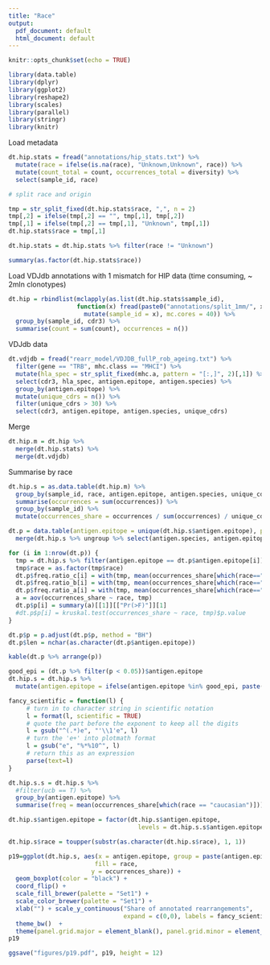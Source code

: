 ```yaml
---
title: "Race"
output:
  pdf_document: default
  html_document: default
---
```


```r
knitr::opts_chunk$set(echo = TRUE)
```

```r
library(data.table)
library(dplyr)
library(ggplot2)
library(reshape2)
library(scales)
library(parallel)
library(stringr)
library(knitr)
```

Load metadata

```r
dt.hip.stats = fread("annotations/hip_stats.txt") %>%
  mutate(race = ifelse(is.na(race), "Unknown,Unknown", race)) %>%
  mutate(count_total = count, occurrences_total = diversity) %>%
  select(sample_id, race)

# split race and origin

tmp = str_split_fixed(dt.hip.stats$race, ",", n = 2)
tmp[,2] = ifelse(tmp[,2] == "", tmp[,1], tmp[,2])
tmp[,1] = ifelse(tmp[,2] == tmp[,1], "Unknown", tmp[,1])
dt.hip.stats$race = tmp[,1]

dt.hip.stats = dt.hip.stats %>% filter(race != "Unknown")

summary(as.factor(dt.hip.stats$race))
```

Load VDJdb annotations with 1 mismatch for HIP data (time consuming, ~ 2mln clonotypes)

```r
dt.hip = rbindlist(mclapply(as.list(dt.hip.stats$sample_id),
                   function(x) fread(paste0("annotations/split_1mm/", x, ".annot.txt")) %>% 
                     mutate(sample_id = x), mc.cores = 40)) %>%
  group_by(sample_id, cdr3) %>%
  summarise(count = sum(count), occurrences = n())
```

VDJdb data

```r
dt.vdjdb = fread("rearr_model/VDJDB_fullP_rob_ageing.txt") %>% 
  filter(gene == "TRB", mhc.class == "MHCI") %>%
  mutate(hla_spec = str_split_fixed(mhc.a, pattern = "[:,]", 2)[,1]) %>%
  select(cdr3, hla_spec, antigen.epitope, antigen.species) %>%
  group_by(antigen.epitope) %>%
  mutate(unique_cdrs = n()) %>%
  filter(unique_cdrs > 30) %>%
  select(cdr3, antigen.epitope, antigen.species, unique_cdrs)
```

Merge

```r
dt.hip.m = dt.hip %>%
  merge(dt.hip.stats) %>%
  merge(dt.vdjdb)
```

Summarise by race

```r
dt.hip.s = as.data.table(dt.hip.m) %>%
  group_by(sample_id, race, antigen.epitope, antigen.species, unique_cdrs) %>%
  summarise(occurrences = sum(occurrences)) %>%
  group_by(sample_id) %>%
  mutate(occurrences_share = occurrences / sum(occurrences) / unique_cdrs)
```

```r
dt.p = data.table(antigen.epitope = unique(dt.hip.s$antigen.epitope), p = 1, freq.ratio_c = 1, freq.ratio_b = 1, freq.ratio_a = 1) %>%
  merge(dt.hip.s %>% ungroup %>% select(antigen.species, antigen.epitope) %>% unique)

for (i in 1:nrow(dt.p)) {
  tmp = dt.hip.s %>% filter(antigen.epitope == dt.p$antigen.epitope[i])
  tmp$race = as.factor(tmp$race)
  dt.p$freq.ratio_c[i] = with(tmp, mean(occurrences_share[which(race=="caucasian")]) / mean(occurrences_share))
  dt.p$freq.ratio_b[i] = with(tmp, mean(occurrences_share[which(race=="black or african american")]) / mean(occurrences_share))
  dt.p$freq.ratio_a[i] = with(tmp, mean(occurrences_share[which(race=="asian or pacific islander")]) / mean(occurrences_share))
  a = aov(occurrences_share ~ race, tmp)
  dt.p$p[i] = summary(a)[[1]][["Pr(>F)"]][1]
  #dt.p$p[i] = kruskal.test(occurrences_share ~ race, tmp)$p.value
}

dt.p$p = p.adjust(dt.p$p, method = "BH")
dt.p$len = nchar(as.character(dt.p$antigen.epitope))

kable(dt.p %>% arrange(p))

good_epi = (dt.p %>% filter(p < 0.05))$antigen.epitope
dt.hip.s = dt.hip.s %>%
  mutate(antigen.epitope = ifelse(antigen.epitope %in% good_epi, paste(antigen.epitope, "(*)"),antigen.epitope))
```

```r
fancy_scientific = function(l) {
     # turn in to character string in scientific notation
     l = format(l, scientific = TRUE)
     # quote the part before the exponent to keep all the digits
     l = gsub("^(.*)e", "'\\1'e", l)
     # turn the 'e+' into plotmath format
     l = gsub("e", "%*%10^", l)
     # return this as an expression
     parse(text=l)
}

dt.hip.s.s = dt.hip.s %>%
  #filter(ucb == T) %>%
  group_by(antigen.epitope) %>%
  summarise(freq = mean(occurrences_share[which(race == "caucasian")]))

dt.hip.s$antigen.epitope = factor(dt.hip.s$antigen.epitope, 
                                    levels = dt.hip.s.s$antigen.epitope[order(dt.hip.s.s$freq)])

dt.hip.s$race = toupper(substr(as.character(dt.hip.s$race), 1, 1))

p19=ggplot(dt.hip.s, aes(x = antigen.epitope, group = paste(antigen.epitope,race), 
                        fill = race, 
                       y = occurrences_share)) +
  geom_boxplot(color = "black") +
  coord_flip() +
  scale_fill_brewer(palette = "Set1") +
  scale_color_brewer(palette = "Set1") +
  xlab("") + scale_y_continuous("Share of annotated rearrangements", 
                                expand = c(0,0), labels = fancy_scientific) +
  theme_bw()  +
  theme(panel.grid.major = element_blank(), panel.grid.minor = element_blank())
p19
```

```r
ggsave("figures/p19.pdf", p19, height = 12)
```

